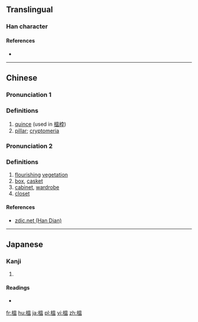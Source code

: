 {{also|榅}}
==Translingual==

===Han character===
{{Han char|rn=75|rad=木|as=10|sn=14|four=|canj=DWOT|ids=⿰木𥁕}}

====References====
* {{Han ref|kx=0544.210|dkj=15277|dj=0932.050|hdz=21264.071|uh=69B2|ud=27058}}

----

==Chinese==
{{zh-forms|s=榅}}

===Pronunciation 1===
{{zh-pron
|m=wēn
|c=wan1,wat1
|mc=
|oc=
|ma=
|cat=n
}}

===Definitions===
# [[quince]] (used in [[榲桲]])
# [[pillar]]; [[cryptomeria]]{{rfv-sense}}

===Pronunciation 2===
{{zh-pron
|m=yùn
|c=
|cat=n
}}

===Definitions===
# [[flourish]]ing [[vegetation]]
# [[box]], [[casket]]
# [[cabinet]], [[wardrobe]]
# [[closet]]

====References====
* [http://www.zdic.net/z/1c/js/6985.htm zdic.net (Han Dian)]

----

==Japanese==

===Kanji===
{{ja-kanji|grade=|rs=木10}}

# {{defn|lang=ja|sort=木10}}

====Readings====
* {{ja-readings|on=[[おつ]] (otsu), [[おち]] (ochi), [[うん]] (un)|kun=[[すぎ]] (sugi)}}

[[fr:榲]]
[[hu:榲]]
[[ja:榲]]
[[pl:榲]]
[[vi:榲]]
[[zh:榲]]